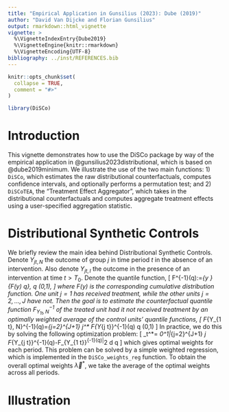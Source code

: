 ```yaml
---
title: "Empirical Application in Gunsilius (2023): Dube (2019)"
author: "David Van Dijcke and Florian Gunsilius"
output: rmarkdown::html_vignette
vignette: >
  %\VignetteIndexEntry{Dube2019}
  %\VignetteEngine{knitr::rmarkdown}
  %\VignetteEncoding{UTF-8}
bibliography: ../inst/REFERENCES.bib
---
```


```r
knitr::opts_chunk$set(
  collapse = TRUE,
  comment = "#>"
)
```

```r
library(DiSCo)
```

# Introduction

This vignette demonstrates how to use the DiSCo package by way of the empirical application in @gunsilius2023distributional, which is based on @dube2019minimum. We illustrate the use of the two main functions: 1) `DiSCo`, which estimates the raw distributional counterfactuals, computes confidence intervals, and optionally performs a permutation test; and 2) `DiSCoTEA`, the "Treatment Effect Aggregator", which takes in the distributional counterfactuals and computes aggregate treatment effects using a user-specified aggregation statistic.

# Distributional Synthetic Controls

We briefly review the main idea behind Distributional Synthetic Controls. Denote $Y_{jt,N}$ the outcome of group $j$ in time period $t$ in the absence of an intervention. Also denote $Y_{jt,I}$ the outcome in the presence of an intervention at time $t > T_0$. Denote the quantile function, 
\[
F^{-1}(q):=\inf _{y \in \mathbb{R}}\{F(y) \geq q\}, \quad q \in(0,1),
\]
where $F(y)$ is the corresponding cumulative distribution function. One unit $j=1$ has received treatment, while the other units $j=2,\ldots,J$ have not. Then the goal is to estimate the counterfactual quantile function $F_{Y_{1 t}, N}^{-1}$ of the treated unit had it not received treatment by an optimally weighted average of the control units' quantile functions,
\[
F_{Y_{1 t}, N}^{-1}(q)=\sum_{j=2}^{J+1} \lambda_j^* F_{Y_{j t}}^{-1}(q) \quad \text { for all } q \in(0,1)
\]
In practice, we do this by solving the following optimization problem:
\[
\vec{\lambda}_t^*=\underset{\vec{\lambda} \in \Delta^J}{\operatorname{argmin}} \int_0^1\left|\sum_{j=2}^{J+1} \lambda_j F_{Y_{j t}}^{-1}(q)-F_{Y_{1 t}}^{-1}(q)\right|^2 d q
\]
which gives optimal weights for each period. This problem can be solved by a simple weighted regression, which is implemented in the `DiSCo_weights_reg` function. To obtain the overall optimal weights $\vec{\lambda}^*$, we take the average of the optimal weights across all periods.


# Illustration


